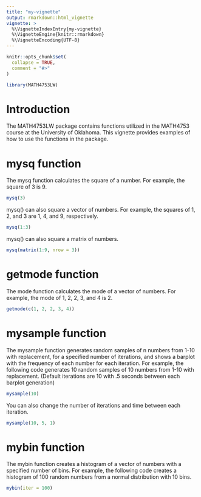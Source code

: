 ```yaml
---
title: "my-vignette"
output: rmarkdown::html_vignette
vignette: >
  %\VignetteIndexEntry{my-vignette}
  %\VignetteEngine{knitr::rmarkdown}
  %\VignetteEncoding{UTF-8}
---
```


```r
knitr::opts_chunk$set(
  collapse = TRUE,
  comment = "#>"
)
```

```r
library(MATH4753LW)
```

# Introduction

The MATH4753LW package contains functions utilized in the MATH4753 course at the University of Oklahoma. This vignette provides examples of how to use the functions in the package.

# mysq function

The mysq function calculates the square of a number. For example, the square of 3 is 9.

```r
mysq(3)
```

mysq() can also square a vector of numbers. For example, the squares of 1, 2, and 3 are 1, 4, and 9, respectively.

```r
mysq(1:3)
```

mysq() can also square a matrix of numbers.

```r
mysq(matrix(1:9, nrow = 3))
```

# getmode function

The mode function calculates the mode of a vector of numbers. For example, the mode of 1, 2, 2, 3, and 4 is 2.

```r
getmode(c(1, 2, 2, 3, 4))
```

# mysample function

The mysample function generates random samples of n numbers from 1-10 with replacement, for a specified number of iterations, and shows a barplot with the frequency of each number for each iteration. For example, the following code generates 10 random samples of 10 numbers from 1-10 with replacement. (Default iterations are 10 with .5 seconds between each barplot generation)


```r
mysample(10)
```

You can also change the number of iterations and time between each iteration.

```r
mysample(10, 5, 1)
```

# mybin function

The mybin function creates a histogram of a vector of numbers with a specified number of bins. For example, the following code creates a histogram of 100 random numbers from a normal distribution with 10 bins.

```r
mybin(iter = 100)
```
